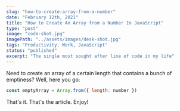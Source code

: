 ```yaml
---
slug: "how-to-create-array-from-a-number"
date: "February 12th, 2021"
title: "How to Create An Array from a Number In JavaScript"
type: "post"
image: "code-shot.jpg"
imagePath: "../assets/images/desk-shot.jpg"
tags: "Productivity, Work, JavaScript"
status: "published"
excerpt: "The single most sought after line of code in my life"
---
```


Need to create an array of a certain length that contains a bunch of emptiness? Well, here you go:

```javascript
const emptyArray = Array.from({ length: number })
```

That's it. That's the article. Enjoy!

